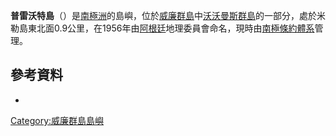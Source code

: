 {{Coord|64|53|S|63|58|W||display=title}}

'''普雷沃特島'''（{{lang-en|Prevot Island}}）是[[南極洲|南極洲]]的島嶼，位於[[威廉群島|威廉群島]]中[[沃沃曼斯群島|沃沃曼斯群島]]的一部分，處於米勒島東北面0.9公里，在1956年由[[阿根廷|阿根廷]]地理委員會命名，現時由[[南極條約體系|南極條約體系]]管理。

==參考資料==
*{{usgs-gazetteer}}

{{DEFAULTSORT:Prevot Island}}
[[Category:威廉群島島嶼|Category:威廉群島島嶼]]


{{WilhelmArchipelago-geo-stub}}